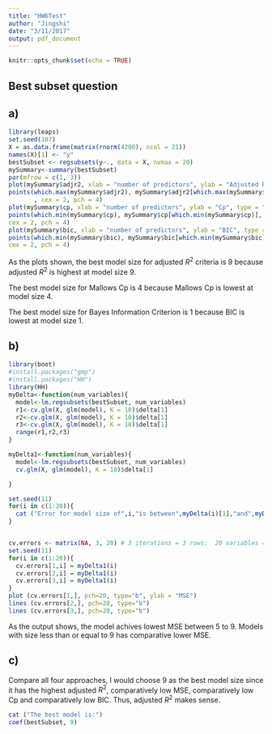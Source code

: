 ```yaml
---
title: "HW6Test"
author: "Jingshi"
date: "3/11/2017"
output: pdf_document
---
```


```r
knitr::opts_chunk$set(echo = TRUE)
```

## Best subset question

## a)

```r
library(leaps)
set.seed(107)
X = as.data.frame(matrix(rnorm(4200), ncol = 21)) 
names(X)[1] <- "y"
bestSubset <- regsubsets(y~., data = X, nvmax = 20)
mySummary<-summary(bestSubset)
par(mfrow = c(1, 3))
plot(mySummary$adjr2, xlab = "number of predictors", ylab = "Adjusted R^2", type = "o")
points(which.max(mySummary$adjr2), mySummary$adjr2[which.max(mySummary$adjr2)], col = "blue"
       , cex = 2, pch = 4)
plot(mySummary$cp, xlab = "number of predictors", ylab = "Cp", type = "o") 
points(which.min(mySummary$cp), mySummary$cp[which.min(mySummary$cp)], col = "blue",
cex = 2, pch = 4)
plot(mySummary$bic, xlab = "number of predictors", ylab = "BIC", type = "o") 
points(which.min(mySummary$bic), mySummary$bic[which.min(mySummary$bic)], col = "blue",
cex = 2, pch = 4)

```


As the plots shown, the best model size for adjusted $R^2$ criteria is 9 because adjusted $R^2$ is highest at model size 9.

The best model size for Mallows Cp is 4 because Mallows Cp is lowest at model size 4.

The best model size for Bayes Information Criterion is 1 because BIC is lowest at model size 1.

## b)


```r
library(boot)
#install.packages("gmp")
#install.packages("HH")
library(HH)
myDelta<-function(num_variables){
  model<-lm.regsubsets(bestSubset, num_variables)
  r1<-cv.glm(X, glm(model), K = 10)$delta[1]
  r2<-cv.glm(X, glm(model), K = 10)$delta[1]
  r3<-cv.glm(X, glm(model), K = 10)$delta[1]
  range(r1,r2,r3)
}

myDelta1<-function(num_variables){
  model<-lm.regsubsets(bestSubset, num_variables)
  cv.glm(X, glm(model), K = 10)$delta[1]

}

set.seed(11)
for(i in c(1:20)){
  cat ("Error for model size of",i,"is between",myDelta(i)[1],"and",myDelta(i)[2], "\n")
}


cv.errors <- matrix(NA, 3, 20) # 3 iterations = 3 rows;  20 variables = 20 columns
set.seed(11)
for(i in c(1:20)){
  cv.errors[1,i] = myDelta1(i)
  cv.errors[2,i] = myDelta1(i)
  cv.errors[3,i] = myDelta1(i)
}
plot (cv.errors[1,], pch=20, type="b", ylab = "MSE")
lines (cv.errors[2,], pch=20, type="b")
lines (cv.errors[3,], pch=20, type="b")

```


As the output shows, the model achives lowest MSE between 5 to 9. Models with size less than or equal to 9 has comparative lower MSE.


## c)

Compare all four approaches, I would choose 9 as the best model size since it has the highest adjusted $R^2$, comparatively low MSE, comparatively low Cp and comparatively low BIC. Thus, adjusted $R^2$ makes sense.

```r
cat ("The best model is:")
coef(bestSubset, 9)
```



